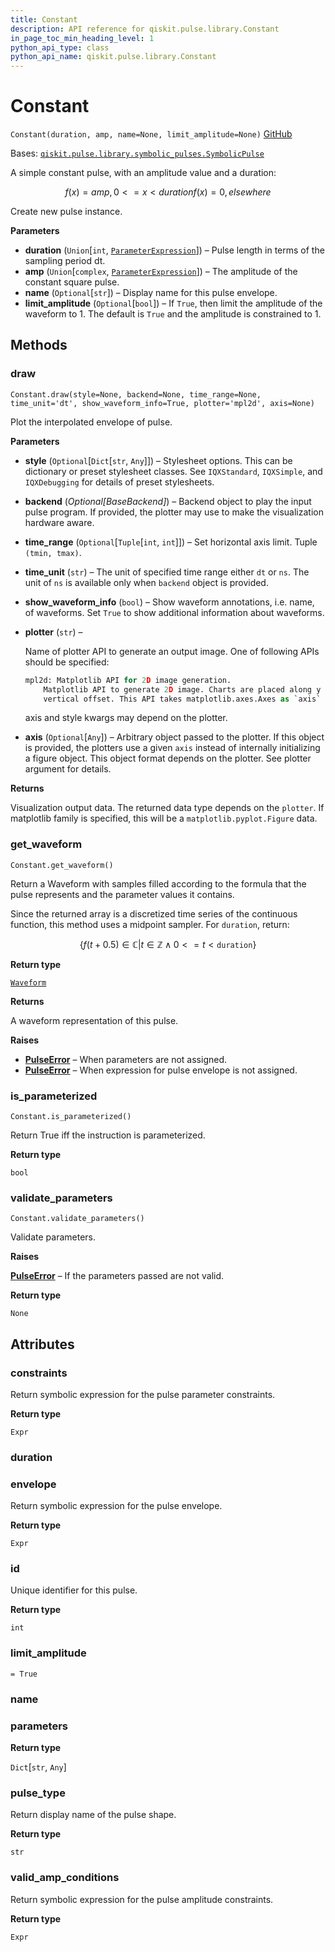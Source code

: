 ```yaml
---
title: Constant
description: API reference for qiskit.pulse.library.Constant
in_page_toc_min_heading_level: 1
python_api_type: class
python_api_name: qiskit.pulse.library.Constant
---
```


# Constant

<span id="qiskit.pulse.library.Constant" />

`Constant(duration, amp, name=None, limit_amplitude=None)` [GitHub](https://github.com/qiskit/qiskit/tree/stable/0.21/qiskit/pulse/library/symbolic_pulses.py "view source code")

Bases: [`qiskit.pulse.library.symbolic_pulses.SymbolicPulse`](qiskit.pulse.library.SymbolicPulse "qiskit.pulse.library.symbolic_pulses.SymbolicPulse")

A simple constant pulse, with an amplitude value and a duration:

$$
f(x) = amp    ,  0 <= x < duration
f(x) = 0      ,  elsewhere
$$

Create new pulse instance.

**Parameters**

*   **duration** (`Union`\[`int`, [`ParameterExpression`](qiskit.circuit.ParameterExpression "qiskit.circuit.parameterexpression.ParameterExpression")]) – Pulse length in terms of the sampling period dt.
*   **amp** (`Union`\[`complex`, [`ParameterExpression`](qiskit.circuit.ParameterExpression "qiskit.circuit.parameterexpression.ParameterExpression")]) – The amplitude of the constant square pulse.
*   **name** (`Optional`\[`str`]) – Display name for this pulse envelope.
*   **limit\_amplitude** (`Optional`\[`bool`]) – If `True`, then limit the amplitude of the waveform to 1. The default is `True` and the amplitude is constrained to 1.

## Methods

### draw

<span id="qiskit.pulse.library.Constant.draw" />

`Constant.draw(style=None, backend=None, time_range=None, time_unit='dt', show_waveform_info=True, plotter='mpl2d', axis=None)`

Plot the interpolated envelope of pulse.

**Parameters**

*   **style** (`Optional`\[`Dict`\[`str`, `Any`]]) – Stylesheet options. This can be dictionary or preset stylesheet classes. See `IQXStandard`, `IQXSimple`, and `IQXDebugging` for details of preset stylesheets.

*   **backend** (*Optional\[BaseBackend]*) – Backend object to play the input pulse program. If provided, the plotter may use to make the visualization hardware aware.

*   **time\_range** (`Optional`\[`Tuple`\[`int`, `int`]]) – Set horizontal axis limit. Tuple `(tmin, tmax)`.

*   **time\_unit** (`str`) – The unit of specified time range either `dt` or `ns`. The unit of `ns` is available only when `backend` object is provided.

*   **show\_waveform\_info** (`bool`) – Show waveform annotations, i.e. name, of waveforms. Set `True` to show additional information about waveforms.

*   **plotter** (`str`) –

    Name of plotter API to generate an output image. One of following APIs should be specified:

    ```python
    mpl2d: Matplotlib API for 2D image generation.
        Matplotlib API to generate 2D image. Charts are placed along y axis with
        vertical offset. This API takes matplotlib.axes.Axes as `axis` input.
    ```

    axis and style kwargs may depend on the plotter.

*   **axis** (`Optional`\[`Any`]) – Arbitrary object passed to the plotter. If this object is provided, the plotters use a given `axis` instead of internally initializing a figure object. This object format depends on the plotter. See plotter argument for details.

**Returns**

Visualization output data. The returned data type depends on the `plotter`. If matplotlib family is specified, this will be a `matplotlib.pyplot.Figure` data.

### get\_waveform

<span id="qiskit.pulse.library.Constant.get_waveform" />

`Constant.get_waveform()`

Return a Waveform with samples filled according to the formula that the pulse represents and the parameter values it contains.

Since the returned array is a discretized time series of the continuous function, this method uses a midpoint sampler. For `duration`, return:

$$
\{f(t+0.5) \in \mathbb{C} | t \in \mathbb{Z} \wedge  0<=t<\texttt{duration}\}
$$

**Return type**

[`Waveform`](qiskit.pulse.library.Waveform "qiskit.pulse.library.waveform.Waveform")

**Returns**

A waveform representation of this pulse.

**Raises**

*   [**PulseError**](pulse#qiskit.pulse.PulseError "qiskit.pulse.PulseError") – When parameters are not assigned.
*   [**PulseError**](pulse#qiskit.pulse.PulseError "qiskit.pulse.PulseError") – When expression for pulse envelope is not assigned.

### is\_parameterized

<span id="qiskit.pulse.library.Constant.is_parameterized" />

`Constant.is_parameterized()`

Return True iff the instruction is parameterized.

**Return type**

`bool`

### validate\_parameters

<span id="qiskit.pulse.library.Constant.validate_parameters" />

`Constant.validate_parameters()`

Validate parameters.

**Raises**

[**PulseError**](pulse#qiskit.pulse.PulseError "qiskit.pulse.PulseError") – If the parameters passed are not valid.

**Return type**

`None`

## Attributes

<span id="qiskit.pulse.library.Constant.constraints" />

### constraints

Return symbolic expression for the pulse parameter constraints.

**Return type**

`Expr`

<span id="qiskit.pulse.library.Constant.duration" />

### duration

<span id="qiskit.pulse.library.Constant.envelope" />

### envelope

Return symbolic expression for the pulse envelope.

**Return type**

`Expr`

<span id="qiskit.pulse.library.Constant.id" />

### id

Unique identifier for this pulse.

**Return type**

`int`

<span id="qiskit.pulse.library.Constant.limit_amplitude" />

### limit\_amplitude

`= True`

<span id="qiskit.pulse.library.Constant.name" />

### name

<span id="qiskit.pulse.library.Constant.parameters" />

### parameters

**Return type**

`Dict`\[`str`, `Any`]

<span id="qiskit.pulse.library.Constant.pulse_type" />

### pulse\_type

Return display name of the pulse shape.

**Return type**

`str`

<span id="qiskit.pulse.library.Constant.valid_amp_conditions" />

### valid\_amp\_conditions

Return symbolic expression for the pulse amplitude constraints.

**Return type**

`Expr`

